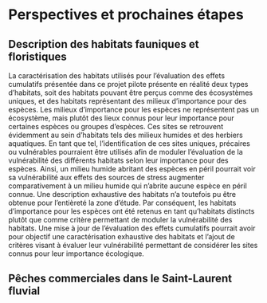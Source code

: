 # Perspectives et prochaines étapes

## Description des habitats fauniques et floristiques

La caractérisation des habitats utilisés pour l'évaluation des effets cumulatifs présentée dans ce projet pilote présente en réalité deux types d'habitats, soit des habitats pouvant être perçus comme des écosystèmes uniques, et des habitats représentant des milieux d'importance pour des espèces. Les milieux d'importance pour les espèces ne représentent pas un écosystème, mais plutôt des lieux connus pour leur importance pour certaines espèces ou groupes d'espèces. Ces sites se retrouvent évidemment au sein d'habitats tels des milieux humides et des herbiers aquatiques. En tant que tel, l'identification de ces sites uniques, précaires ou vulnérables pourraient être utilisés afin de moduler l'évaluation de la vulnérabilité des différents habitats selon leur importance pour des espèces. Ainsi, un milieu humide abritant des espèces en péril pourrait voir sa vulnérabilité aux effets des sources de stress augmenter comparativement à un milieu humide qui n'abrite aucune espèce en péril connue. Une description exhaustive des habitats n'a toutefois pu être obtenue pour l'entièreté la zone d'étude. Par conséquent, les habitats d'importance pour les espèces ont été retenus en tant qu'habitats distincts plutôt que comme critère permettant de moduler la vulnérabilité des habitats. Une mise à jour de l'évaluation des effets cumulatifs pourrait avoir pour objectif une caractérisation exhaustive des habitats et l'ajout de critères visant à évaluer leur vulnérabilité permettant de considérer les sites connus pour leur importance écologique.

## Pêches commerciales dans le Saint-Laurent fluvial
